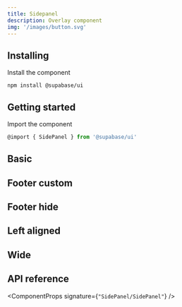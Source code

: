 ```yaml
---
title: Sidepanel
description: Overlay component
img: '/images/button.svg'
---
```


## Installing

Install the component

```cli
npm install @supabase/ui
```

## Getting started

Import the component

```js
@import { SidePanel } from '@supabase/ui'
```

## Basic

<CodeSample sample="SidePanelBasic" v="0" />

## Footer custom

<CodeSample sample="SidePanelFooterCustom" v="0" />

## Footer hide

<CodeSample sample="SidePanelFooterHide" v="0" />

## Left aligned

<CodeSample sample="SidePanelLeftAligned" v="0" />

## Wide

<CodeSample sample="SidePanelWide" v="0" />

## API reference

<ComponentProps signature={`"SidePanel/SidePanel"`} />
